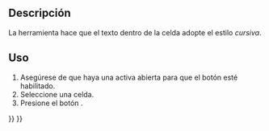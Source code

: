 <languages/>

{{Docnav
|[[Spreadsheet_StyleBold/es|Estilo Negrita]]
|[[Spreadsheet_StyleUnderline/es|Estilo subrayado]]
|[[Spreadsheet_Workbench/es|Hoja de cálculo]]
|IconL=Spreadsheet_StyleBold.svg
|IconR=Spreadsheet_StyleUnderline.svg
|IconC=Workbench_Spreadsheet.svg
}}

<div class="mw-translate-fuzzy">
{{GuiCommand
|Name=Spreadsheet StyleItalic
|Name/es=Hoja de cálculo EstiloCursiva
|MenuLocation=Spreadsheet → Estilo → Texto en cursiva
|Workbenches=[[Spreadsheet_Workbench/es|Hoja de cálculo]]
|Version=0.17
}}
</div>

<span id="Description"></span>
==Descripción==

<div class="mw-translate-fuzzy">
La herramienta {{Button|[[File:Spreadsheet_StyleItalic.svg|16px]] [[Spreadsheet_StyleItalic/es|Hoja de cálculo EstiloCursiva]]}} hace que el texto dentro de la celda adopte el estilo ''cursiva''.
</div>

<span id="Usage"></span>
==Uso==

<div class="mw-translate-fuzzy">
# Asegúrese de que haya una {{Button|[[File:Spreadsheet_CreateSheet.svg|16px]] [[Spreadsheet_CreateSheet/es|hoja de cálculo]]}} activa abierta para que el botón esté habilitado.
# Seleccione una celda.
# Presione el botón {{Button|[[File:Spreadsheet_StyleItalic.svg|16px]] [[Spreadsheet_StyleItalic/es|Hoja de cálculo EstiloCursiva]]}}.
</div>


{{Docnav
|[[Spreadsheet_StyleBold/es|Estilo Negrita]]
|[[Spreadsheet_StyleUnderline/es|Estilo subrayado]]
|[[Spreadsheet_Workbench/es|Hoja de cálculo]]
|IconL=Spreadsheet_StyleBold.svg
|IconR=Spreadsheet_StyleUnderline.svg
|IconC=Workbench_Spreadsheet.svg
}}

{{Spreadsheet_Tools_navi{{#translation:}}}}
{{Userdocnavi{{#translation:}}}}